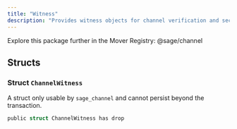 ```yaml
---
title: "Witness"
description: "Provides witness objects for channel verification and secure operation. @sage/channel > witness"
---
```


<Tip>
  Explore this package further in the Mover Registry: @sage/channel
</Tip>

## Structs

### Struct `ChannelWitness`

A struct only usable by `sage_channel` and cannot persist beyond the transaction.

```rust
public struct ChannelWitness has drop
```

<Expandable title="Fields">
  
</Expandable>